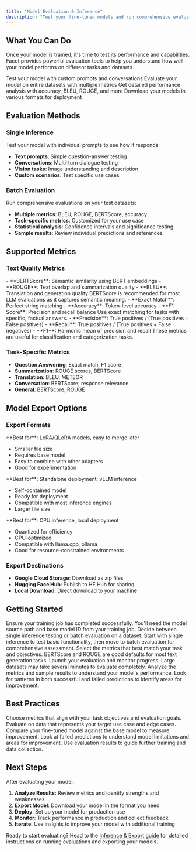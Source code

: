 ```yaml
---
title: "Model Evaluation & Inference"
description: "Test your fine-tuned models and run comprehensive evaluations to assess performance"
---
```


## What You Can Do

Once your model is trained, it's time to test its performance and capabilities. Facet provides powerful evaluation tools to help you understand how well your model performs on different tasks and datasets.

<CardGroup cols={2}>
<Card title="Run Inference" icon="play">
  Test your model with custom prompts and conversations
</Card>

<Card title="Batch Evaluation" icon="layers">
  Evaluate your model on entire datasets with multiple metrics
</Card>

<Card title="Performance Metrics" icon="chart">
  Get detailed performance analysis with accuracy, BLEU, ROUGE, and more
</Card>

<Card title="Export Models" icon="download">
  Download your models in various formats for deployment
</Card>
</CardGroup>

## Evaluation Methods

### Single Inference

Test your model with individual prompts to see how it responds:

- **Text prompts**: Simple question-answer testing
- **Conversations**: Multi-turn dialogue testing
- **Vision tasks**: Image understanding and description
- **Custom scenarios**: Test specific use cases

### Batch Evaluation

Run comprehensive evaluations on your test datasets:

- **Multiple metrics**: BLEU, ROUGE, BERTScore, accuracy
- **Task-specific metrics**: Customized for your use case
- **Statistical analysis**: Confidence intervals and significance testing
- **Sample results**: Review individual predictions and references

## Supported Metrics

### Text Quality Metrics

<Tabs>
<Tab title="Semantic Similarity">
  - **BERTScore**: Semantic similarity using BERT embeddings
  - **ROUGE**: Text overlap and summarization quality
  - **BLEU**: Translation and generation quality
  
  <Tip>
  BERTScore is recommended for most LLM evaluations as it captures semantic meaning.
  </Tip>
</Tab>

<Tab title="Exact Matching">
  - **Exact Match**: Perfect string matching - **Accuracy**: Token-level
  accuracy - **F1 Score**: Precision and recall balance
  <Note>Use exact matching for tasks with specific, factual answers.</Note>
</Tab>

<Tab title="Classification">
  - **Precision**: True positives / (True positives + False positives)
  - **Recall**: True positives / (True positives + False negatives)
  - **F1**: Harmonic mean of precision and recall
  
  <Check>
  These metrics are useful for classification and categorization tasks.
  </Check>
</Tab>
</Tabs>

### Task-Specific Metrics

- **Question Answering**: Exact match, F1 score
- **Summarization**: ROUGE scores, BERTScore
- **Translation**: BLEU, METEOR
- **Conversation**: BERTScore, response relevance
- **General**: BERTScore, ROUGE

## Model Export Options

### Export Formats

<Tabs>
<Tab title="Adapter Format">
  **Best for**: LoRA/QLoRA models, easy to merge later
  
  - Smaller file size
  - Requires base model
  - Easy to combine with other adapters
  - Good for experimentation
</Tab>

<Tab title="Merged Format">
  **Best for**: Standalone deployment, vLLM inference 
  
  - Self-contained model 
  - Ready for deployment 
  - Compatible with most inference engines 
  - Larger file size
</Tab>

<Tab title="GGUF Format">
  **Best for**: CPU inference, local deployment
  
  - Quantized for efficiency
  - CPU-optimized
  - Compatible with llama.cpp, ollama
  - Good for resource-constrained environments
</Tab>
</Tabs>

### Export Destinations

- **Google Cloud Storage**: Download as zip files
- **Hugging Face Hub**: Publish to HF Hub for sharing
- **Local Download**: Direct download to your machine

## Getting Started

<Steps>
<Step title="Prepare Your Model">
  Ensure your training job has completed successfully.
  
  <Check>
  You'll need the model source path and base model ID from your training job.
  </Check>
</Step>

<Step title="Choose Evaluation Method">
  Decide between single inference testing or batch evaluation on a dataset.
  <Tip>
    Start with single inference to test basic functionality, then move to batch
    evaluation for comprehensive assessment.
  </Tip>
</Step>

<Step title="Configure Metrics">
  Select the metrics that best match your task and objectives.
  <Note>
    BERTScore and ROUGE are good defaults for most text generation tasks.
  </Note>
</Step>

<Step title="Run Evaluation">
  Launch your evaluation and monitor progress.
  <Warning>
    Large datasets may take several minutes to evaluate completely.
  </Warning>
</Step>

<Step title="Review Results">
  Analyze the metrics and sample results to understand your model's performance.
  
  <Check>
  Look for patterns in both successful and failed predictions to identify areas for improvement.
  </Check>
</Step>
</Steps>

## Best Practices

<Tips>
<Tip title="Use Appropriate Metrics">
  Choose metrics that align with your task objectives and evaluation goals.
</Tip>

<Tip title="Test on Diverse Data">
  Evaluate on data that represents your target use case and edge cases.
</Tip>

<Tip title="Compare Baselines">
  Compare your fine-tuned model against the base model to measure improvement.
</Tip>

<Tip title="Analyze Failures">
  Look at failed predictions to understand model limitations and areas for
  improvement.
</Tip>

<Tip title="Iterate and Improve">
  Use evaluation results to guide further training and data collection.
</Tip>
</Tips>

## Next Steps

After evaluating your model:

1. **Analyze Results**: Review metrics and identify strengths and weaknesses
2. **Export Model**: Download your model in the format you need
3. **Deploy**: Set up your model for production use
4. **Monitor**: Track performance in production and collect feedback
5. **Iterate**: Use insights to improve your model with additional training

Ready to start evaluating? Head to the [Inference & Export guide](/evaluation/inference_export) for detailed instructions on running evaluations and exporting your models.
